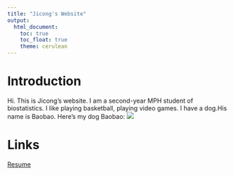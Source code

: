 ```yaml
---
title: "Jicong's Website"
output: 
  html_document:
    toc: true
    toc_float: true
    theme: cerulean
---
```


# Introduction

Hi. This is Jicong's website. I am a second-year MPH student of biostatistics. I like playing basketball, playing video games. I have a dog.His name is Baobao.
Here's my dog Baobao:
![](C:\Users\svnsama\OneDrive\Desktop\Baobao.jpg)

# Links

[Resume](resume.html)